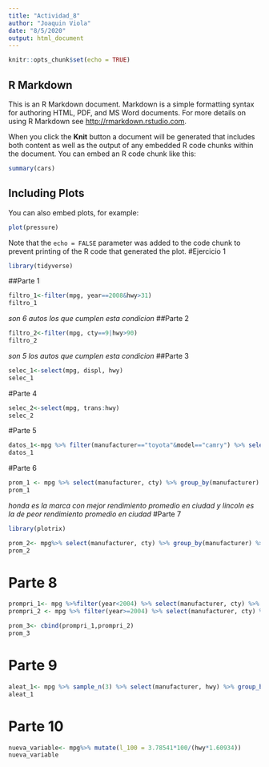 ```yaml
---
title: "Actividad_8"
author: "Joaquin Viola"
date: "8/5/2020"
output: html_document
---
```


```r
knitr::opts_chunk$set(echo = TRUE)
```

## R Markdown

This is an R Markdown document. Markdown is a simple formatting syntax for authoring HTML, PDF, and MS Word documents. For more details on using R Markdown see <http://rmarkdown.rstudio.com>.

When you click the **Knit** button a document will be generated that includes both content as well as the output of any embedded R code chunks within the document. You can embed an R code chunk like this:

```r
summary(cars)
```

## Including Plots

You can also embed plots, for example:

```r
plot(pressure)
```

Note that the `echo = FALSE` parameter was added to the code chunk to prevent printing of the R code that generated the plot.
#Ejercicio 1
```r
library(tidyverse)
```
##Parte 1
```r
filtro_1<-filter(mpg, year==2008&hwy>31)
filtro_1
```
*son 6 autos los que cumplen esta condicion*
##Parte 2
```r
filtro_2<-filter(mpg, cty==9|hwy>90)
filtro_2
```
*son 5 los autos que cumplen esta condicion*
##Parte 3
```r
selec_1<-select(mpg, displ, hwy)
selec_1
```
#Parte 4
```r
selec_2<-select(mpg, trans:hwy)
selec_2
```
#Parte 5
```r
datos_1<-mpg %>% filter(manufacturer=="toyota"&model=="camry") %>% select(manufacturer, model, year, cyl, cty)
datos_1
```
#Parte 6
```r
prom_1 <- mpg %>% select(manufacturer, cty) %>% group_by(manufacturer) %>% summarise_at(c("cty"), mean) %>% arrange(desc(cty))
prom_1
```
*honda es la marca con mejor rendimiento promedio en ciudad y lincoln es la de peor rendimiento promedio en ciudad*
#Parte 7
```r
library(plotrix)
```

```r
prom_2<- mpg%>% select(manufacturer, cty) %>% group_by(manufacturer) %>% summarise(media=mean(cty), error=std.error(cty))
prom_2
```
# Parte 8
```r
prompri_1<- mpg %>%filter(year<2004) %>% select(manufacturer, cty) %>% group_by(manufacturer) %>% summarise(rendimiento_viejo=mean(cty))
prompri_2 <- mpg %>% filter(year>=2004) %>% select(manufacturer, cty) %>% group_by(manufacturer) %>% summarise(rendimiento_nuevo=mean(cty))
```
```r
prom_3<- cbind(prompri_1,prompri_2)
prom_3
```

# Parte 9
```r
aleat_1<- mpg %>% sample_n(3) %>% select(manufacturer, hwy) %>% group_by(manufacturer) %>% summarise(rend_ruta=mean(hwy)) %>% arrange(desc(rend_ruta))
aleat_1
```
# Parte 10
```r
nueva_variable<- mpg%>% mutate(l_100 = 3.78541*100/(hwy*1.60934))
nueva_variable
```
